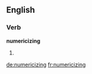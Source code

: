 ==English==

===Verb===
'''numericizing'''

# {{present participle of|numericize}}

[[de:numericizing]]
[[fr:numericizing]]